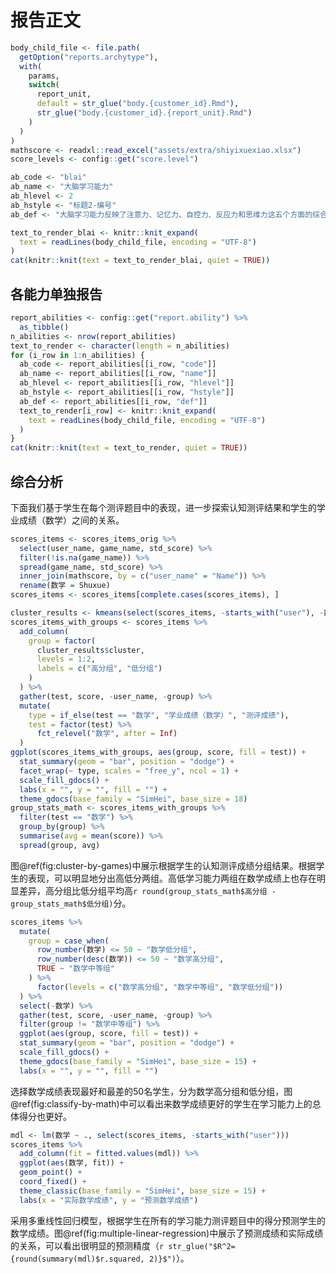# 报告正文

```r
body_child_file <- file.path(
  getOption("reports.archytype"),
  with(
    params,
    switch(
      report_unit,
      default = str_glue("body.{customer_id}.Rmd"),
      str_glue("body.{customer_id}.{report_unit}.Rmd")
    )
  )
)
mathscore <- readxl::read_excel("assets/extra/shiyixuexiao.xlsx")
score_levels <- config::get("score.level")
```

```r
ab_code <- "blai"
ab_name <- "大脑学习能力"
ab_hlevel <- 2
ab_hstyle <- "标题2-编号"
ab_def <- "大脑学习能力反映了注意力、记忆力、自控力、反应力和思维力这五个方面的综合水平，分数越高代表大脑学习能力的综合发展水平越高。"
```

```r
text_to_render_blai <- knitr::knit_expand(
  text = readLines(body_child_file, encoding = "UTF-8")
)
cat(knitr::knit(text = text_to_render_blai, quiet = TRUE))
```

::: {custom-style="标题2-编号-换页"}
## 各能力单独报告
:::

```r
report_abilities <- config::get("report.ability") %>%
  as_tibble()
n_abilities <- nrow(report_abilities)
text_to_render <- character(length = n_abilities)
for (i_row in 1:n_abilities) {
  ab_code <- report_abilities[[i_row, "code"]]
  ab_name <- report_abilities[[i_row, "name"]]
  ab_hlevel <- report_abilities[[i_row, "hlevel"]]
  ab_hstyle <- report_abilities[[i_row, "hstyle"]]
  ab_def <- report_abilities[[i_row, "def"]]
  text_to_render[i_row] <- knitr::knit_expand(
    text = readLines(body_child_file, encoding = "UTF-8")
  )
}
cat(knitr::knit(text = text_to_render, quiet = TRUE))
```

::: {custom-style="标题2-编号-换页"}
## 综合分析
:::

下面我们基于学生在每个测评题目中的表现，进一步探索认知测评结果和学生的学业成绩（数学）之间的关系。

```r
scores_items <- scores_items_orig %>%
  select(user_name, game_name, std_score) %>%
  filter(!is.na(game_name)) %>%
  spread(game_name, std_score) %>%
  inner_join(mathscore, by = c("user_name" = "Name")) %>%
  rename(数学 = Shuxue)
scores_items <- scores_items[complete.cases(scores_items), ]
```

```r
cluster_results <- kmeans(select(scores_items, -starts_with("user"), -数学), 2)
scores_items_with_groups <- scores_items %>%
  add_column(
    group = factor(
      cluster_results$cluster,
      levels = 1:2,
      labels = c("高分组", "低分组")
    )
  ) %>%
  gather(test, score, -user_name, -group) %>%
  mutate(
    type = if_else(test == "数学", "学业成绩（数学）", "测评成绩"),
    test = factor(test) %>%
      fct_relevel("数学", after = Inf)
  )
ggplot(scores_items_with_groups, aes(group, score, fill = test)) +
  stat_summary(geom = "bar", position = "dodge") +
  facet_wrap(~ type, scales = "free_y", ncol = 1) +
  scale_fill_gdocs() +
  labs(x = "", y = "", fill = "") +
  theme_gdocs(base_family = "SimHei", base_size = 18)
group_stats_math <- scores_items_with_groups %>%
  filter(test == "数学") %>%
  group_by(group) %>%
  summarise(avg = mean(score)) %>%
  spread(group, avg)
```

图\@ref(fig:cluster-by-games)中展示根据学生的认知测评成绩分组结果。根据学生的表现，可以明显地分出高低分两组。高低学习能力两组在数学成绩上也存在明显差异，高分组比低分组平均高`r round(group_stats_math$高分组 - group_stats_math$低分组)`分。

```r
scores_items %>%
  mutate(
    group = case_when(
      row_number(数学) <= 50 ~ "数学低分组",
      row_number(desc(数学)) <= 50 ~ "数学高分组",
      TRUE ~ "数学中等组"
    ) %>%
      factor(levels = c("数学高分组", "数学中等组", "数学低分组"))
  ) %>%
  select(-数学) %>%
  gather(test, score, -user_name, -group) %>%
  filter(group != "数学中等组") %>%
  ggplot(aes(group, score, fill = test)) +
  stat_summary(geom = "bar", position = "dodge") +
  scale_fill_gdocs() +
  theme_gdocs(base_family = "SimHei", base_size = 15) +
  labs(x = "", y = "", fill = "")
```

选择数学成绩表现最好和最差的50名学生，分为数学高分组和低分组，图\@ref(fig:classify-by-math)中可以看出来数学成绩更好的学生在学习能力上的总体得分也更好。

```r
mdl <- lm(数学 ~ ., select(scores_items, -starts_with("user")))
scores_items %>%
  add_column(fit = fitted.values(mdl)) %>%
  ggplot(aes(数学, fit)) +
  geom_point() +
  coord_fixed() +
  theme_classic(base_family = "SimHei", base_size = 15) +
  labs(x = "实际数学成绩", y = "预测数学成绩")
```

采用多重线性回归模型，根据学生在所有的学习能力测评题目中的得分预测学生的数学成绩。图\@ref(fig:multiple-linear-regression)中展示了预测成绩和实际成绩的关系，可以看出很明显的预测精度（`r str_glue("$R^2={round(summary(mdl)$r.squared, 2)}$")`）。
